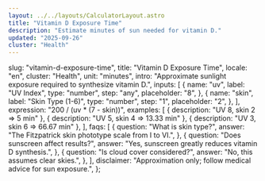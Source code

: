 ```yaml
---
layout: ../../layouts/CalculatorLayout.astro
title: "Vitamin D Exposure Time"
description: "Estimate minutes of sun needed for vitamin D."
updated: "2025-09-26"
cluster: "Health"
---
```



  slug: "vitamin-d-exposure-time",
  title: "Vitamin D Exposure Time",
  locale: "en",
  cluster: "Health",
  unit: "minutes",
  intro: "Approximate sunlight exposure required to synthesize vitamin D.",
  inputs: [
    {
      name: "uv",
      label: "UV Index",
      type: "number",
      step: "any",
      placeholder: "8",
    },
    {
      name: "skin",
      label: "Skin Type (1-6)",
      type: "number",
      step: "1",
      placeholder: "2",
    },
  ],
  expression: "200 / (uv * (7 - skin))",
  examples: [
    { description: "UV 8, skin 2 ⇒ 5 min" },
    { description: "UV 5, skin 4 ⇒ 13.33 min" },
    { description: "UV 3, skin 6 ⇒ 66.67 min" },
  ],
  faqs: [
    {
      question: "What is skin type?",
      answer: "The Fitzpatrick skin phototype scale from I to VI.",
    },
    {
      question: "Does sunscreen affect results?",
      answer: "Yes, sunscreen greatly reduces vitamin D synthesis.",
    },
    {
      question: "Is cloud cover considered?",
      answer: "No, this assumes clear skies.",
    },
  ],
  disclaimer: "Approximation only; follow medical advice for sun exposure.",
};

<Calculator schema={schema} />
